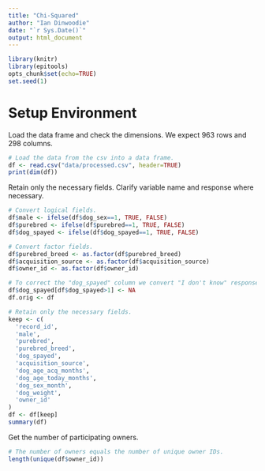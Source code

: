 ```yaml
---
title: "Chi-Squared"
author: "Ian Dinwoodie"
date: "`r Sys.Date()`"
output: html_document
---
```


```r
library(knitr)
library(epitools)
opts_chunk$set(echo=TRUE)
set.seed(1)
```

# Setup Environment

Load the data frame and check the dimensions. We expect 963 rows and 298
columns.

```r
# Load the data from the csv into a data frame.
df <- read.csv("data/processed.csv", header=TRUE)
print(dim(df))
```

Retain only the necessary fields. Clarify variable name and response where
necessary.

```r
# Convert logical fields.
df$male <- ifelse(df$dog_sex==1, TRUE, FALSE)
df$purebred <- ifelse(df$purebred==1, TRUE, FALSE)
df$dog_spayed <- ifelse(df$dog_spayed==1, TRUE, FALSE)

# Convert factor fields.
df$purebred_breed <- as.factor(df$purebred_breed)
df$acquisition_source <- as.factor(df$acquisition_source)
df$owner_id <- as.factor(df$owner_id)

# To correct the "dog_spayed" column we convert "I don't know" responses to NA.
df$dog_spayed[df$dog_spayed>1] <- NA
df.orig <- df

# Retain only the necessary fields.
keep <- c(
  'record_id',
  'male',
  'purebred',
  'purebred_breed',
  'dog_spayed',
  'acquisition_source',
  'dog_age_acq_months',
  'dog_age_today_months',
  'dog_sex_month',
  'dog_weight',
  'owner_id'
)
df <- df[keep]
summary(df)
```

Get the number of participating owners.

```r
# The number of owners equals the number of unique owner IDs.
length(unique(df$owner_id))
```


